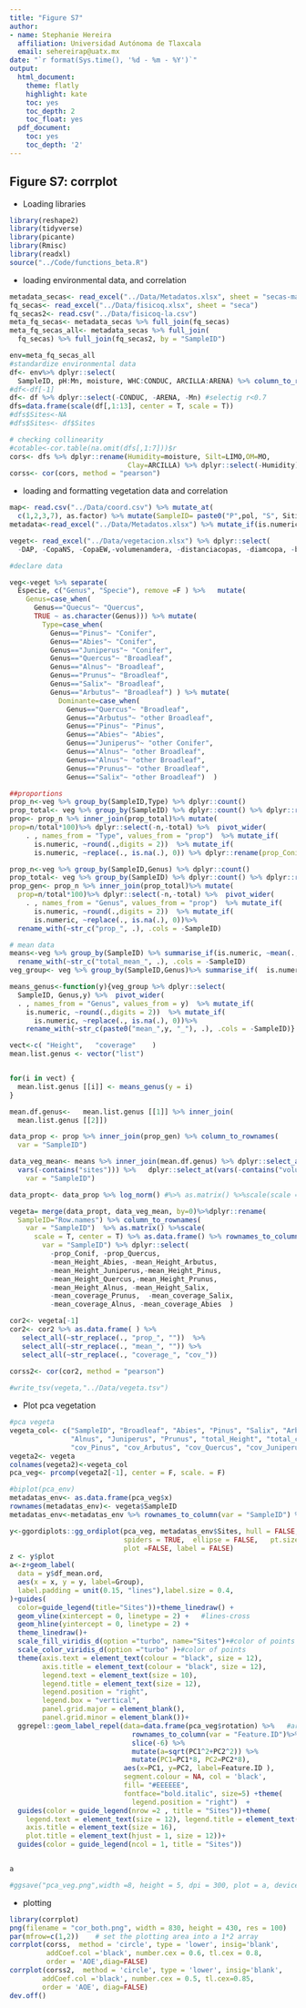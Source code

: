 ```yaml
---
title: "Figure S7"
author:
- name: Stephanie Hereira
  affiliation: Universidad Autónoma de Tlaxcala
  email: sehereirap@uatx.mx
date: "`r format(Sys.time(), '%d - %m - %Y')`"
output:
  html_document:
    theme: flatly
    highlight: kate
    toc: yes
    toc_depth: 2
    toc_float: yes
  pdf_document:
    toc: yes
    toc_depth: '2'
---
```


## Figure S7: corrplot

- Loading libraries 
```r
library(reshape2)
library(tidyverse)
library(picante)
library(Rmisc)
library(readxl)
source("../Code/functions_beta.R")
```

- loading environmental data, and correlation

```r
metadata_secas<- read_excel("../Data/Metadatos.xlsx", sheet = "secas-marzo")
fq_secas<- read_excel("../Data/fisicoq.xlsx", sheet = "seca")
fq_secas2<- read.csv("../Data/fisicoq-la.csv")
meta_fq_secas<- metadata_secas %>% full_join(fq_secas) 
meta_fq_secas_all<- metadata_secas %>% full_join(
  fq_secas) %>% full_join(fq_secas2, by = "SampleID")

env=meta_fq_secas_all
#standardize environmental data
df<- env%>% dplyr::select(
  SampleID, pH:Mn, moisture, WHC:CONDUC, ARCILLA:ARENA) %>% column_to_rownames(var = "SampleID")
#df<-df[-1]
df<- df %>% dplyr::select(-CONDUC, -ARENA, -Mn) #selectig r<0.7
dfs=data.frame(scale(df[,1:13], center = T, scale = T)) 
#dfs$Sites<-NA
#dfs$Sites<- df$Sites

# checking collinearity
#cotable<-cor.table(na.omit(dfs[,1:7]))$r
cors<- dfs %>% dplyr::rename(Humidity=moisture, Silt=LIMO,OM=MO,
                             Clay=ARCILLA) %>% dplyr::select(-Humidity)
corss<- cor(cors, method = "pearson")


```

- loading and formatting vegetation data and correlation
```r
map<- read.csv("../Data/coord.csv") %>% mutate_at(
  c(1,2,3,7), as.factor) %>% mutate(SampleID= paste0("P",pol, "S", Sitio,"T", Transecto ))
metadata<-read_excel("../Data/Metadatos.xlsx") %>% mutate_if(is.numeric, as.factor)

veget<- read_excel("../Data/vegetacion.xlsx") %>% dplyr::select(
  -DAP, -CopaNS, -CopaEW,-volumenamdera, -distanciacopas, -diamcopa, -basal_area )

#declare data

veg<-veget %>% separate(
  Especie, c("Genus", "Specie"), remove =F ) %>%   mutate(
    Genus=case_when(
      Genus=="Quecus"~ "Quercus",
      TRUE ~ as.character(Genus))) %>% mutate(
        Type=case_when(
          Genus=="Pinus"~ "Conifer",
          Genus=="Abies"~ "Conifer",
          Genus=="Juniperus"~ "Conifer",
          Genus=="Quercus"~ "Broadleaf",
          Genus=="Alnus"~ "Broadleaf",
          Genus=="Prunus"~ "Broadleaf",
          Genus=="Salix"~ "Broadleaf",
          Genus=="Arbutus"~ "Broadleaf") ) %>% mutate(
            Dominante=case_when(
              Genus=="Quercus"~ "Broadleaf",
              Genus=="Arbutus"~ "other Broadleaf",
              Genus=="Pinus"~ "Pinus",
              Genus=="Abies"~ "Abies",
              Genus=="Juniperus"~ "other Conifer",
              Genus=="Alnus"~ "other Broadleaf",
              Genus=="Alnus"~ "other Broadleaf",
              Genus=="Prunus"~ "other Broadleaf",
              Genus=="Salix"~ "other Broadleaf")  )

##proportions
prop_n<-veg %>% group_by(SampleID,Type) %>% dplyr::count()
prop_total<- veg %>% group_by(SampleID) %>% dplyr::count() %>% dplyr::rename(total=n)
prop<- prop_n %>% inner_join(prop_total)%>% mutate(
prop=n/total*100)%>% dplyr::select(-n,-total) %>%  pivot_wider(
    . , names_from = "Type", values_from = "prop")  %>% mutate_if(
      is.numeric, ~round(.,digits = 2))  %>% mutate_if(
      is.numeric, ~replace(., is.na(.), 0)) %>% dplyr::rename(prop_Conif="Conifer",prop_Broadleaf="Broadleaf")

prop_n<-veg %>% group_by(SampleID,Genus) %>% dplyr::count()
prop_total<- veg %>% group_by(SampleID) %>% dplyr::count() %>% dplyr::rename(total=n)
prop_gen<- prop_n %>% inner_join(prop_total)%>% mutate(
  prop=n/total*100)%>% dplyr::select(-n,-total) %>%  pivot_wider(
    . , names_from = "Genus", values_from = "prop")  %>% mutate_if(
      is.numeric, ~round(.,digits = 2))  %>% mutate_if(
      is.numeric, ~replace(., is.na(.), 0))%>% 
  rename_with(~str_c("prop_", .), .cols = -SampleID)

# mean data
means<-veg %>% group_by(SampleID) %>% summarise_if(is.numeric, ~mean(., na.rm = TRUE))%>% 
  rename_with(~str_c("total_mean_", .), .cols = -SampleID)
veg_group<- veg %>% group_by(SampleID,Genus)%>% summarise_if(  is.numeric, ~mean(., na.rm = TRUE)) %>% dplyr::select(-Sites) #%>% column_to_rownames(var = "SampleID")

means_genus<-function(y){veg_group %>% dplyr::select(
  SampleID, Genus,y) %>%  pivot_wider(
  . , names_from = "Genus", values_from = y)  %>% mutate_if(
    is.numeric, ~round(.,digits = 2))  %>% mutate_if(
      is.numeric, ~replace(., is.na(.), 0))%>% 
    rename_with(~str_c(paste0("mean_",y, "_"), .), .cols = -SampleID)}

vect<-c( "Height",   "coverage"    )
mean.list.genus <- vector("list")


for(i in vect) {
  mean.list.genus [[i]] <- means_genus(y = i)
}

mean.df.genus<-   mean.list.genus [[1]] %>% inner_join(
  mean.list.genus [[2]])

data_prop <- prop %>% inner_join(prop_gen) %>% column_to_rownames(
  var = "SampleID") 

data_veg_mean<- means %>% inner_join(mean.df.genus) %>% dplyr::select_at(
  vars(-contains("sites"))) %>%   dplyr::select_at(vars(-contains("volumen")))%>% column_to_rownames(
    var = "SampleID")

data_propt<- data_prop %>% log_norm() #%>% as.matrix() %>%scale(scale = T, center = T) 

vegeta= merge(data_propt, data_veg_mean, by=0)%>%dplyr::rename(
  SampleID="Row.names") %>% column_to_rownames(
    var = "SampleID")  %>% as.matrix() %>%scale(
      scale = T, center = T) %>% as.data.frame() %>% rownames_to_column(
        var = "SampleID") %>% dplyr::select(
          -prop_Conif, -prop_Quercus,
          -mean_Height_Abies, -mean_Height_Arbutus,
          -mean_Height_Juniperus,-mean_Height_Pinus,
          -mean_Height_Quercus,-mean_Height_Prunus,
          -mean_Height_Alnus, -mean_Height_Salix,
          -mean_coverage_Prunus,  -mean_coverage_Salix,
          -mean_coverage_Alnus, -mean_coverage_Abies  )

cor2<- vegeta[-1]
cor2<- cor2 %>% as.data.frame( ) %>% 
   select_all(~str_replace(., "prop_", ""))  %>% 
   select_all(~str_replace(., "mean_", "")) %>% 
   select_all(~str_replace(., "coverage_", "cov_")) 
   
corss2<- cor(cor2, method = "pearson") 

#write_tsv(vegeta,"../Data/vegeta.tsv")
```

- Plot pca vegetation

```r
#pca vegeta
vegeta_col<- c("SampleID", "Broadleaf", "Abies", "Pinus", "Salix", "Arbutus",
               "Alnus", "Juniperus", "Prunus", "total_Height", "total_coverage",
               "cov_Pinus", "cov_Arbutus", "cov_Quercus", "cov_Juniperus")
vegeta2<- vegeta
colnames(vegeta2)<-vegeta_col
pca_veg<- prcomp(vegeta2[-1], center = F, scale. = F)

#biplot(pca_env)
metadatas_env<- as.data.frame(pca_veg$x) 
rownames(metadatas_env)<- vegeta$SampleID
metadatas_env<-metadatas_env %>% rownames_to_column(var = "SampleID") %>% inner_join(metadata)

y<-ggordiplots::gg_ordiplot(pca_veg, metadatas_env$Sites, hull = FALSE, 
                            spiders = TRUE,  ellipse = FALSE,   pt.size = 4,
                            plot =FALSE, label = FALSE)
z <- y$plot
a<-z+geom_label(
  data = y$df_mean.ord,
  aes(x = x, y = y, label=Group), 
  label.padding = unit(0.15, "lines"),label.size = 0.4,
)+guides(
  color=guide_legend(title="Sites"))+theme_linedraw() +
  geom_vline(xintercept = 0, linetype = 2) +   #lines-cross
  geom_hline(yintercept = 0, linetype = 2) +
  theme_linedraw()+
  scale_fill_viridis_d(option ="turbo", name="Sites")+#color of points 
  scale_color_viridis_d(option ="turbo" )+#color of points 
  theme(axis.text = element_text(colour = "black", size = 12),
        axis.title = element_text(colour = "black", size = 12),
        legend.text = element_text(size = 10),
        legend.title = element_text(size = 12), 
        legend.position = "right", 
        legend.box = "vertical",
        panel.grid.major = element_blank(),
        panel.grid.minor = element_blank())+
  ggrepel::geom_label_repel(data=data.frame(pca_veg$rotation) %>%   #arrows
                              rownames_to_column(var = "Feature.ID")%>%
                              slice(-6) %>% 
                              mutate(a=sqrt(PC1^2+PC2^2)) %>% 
                              mutate(PC1=PC1*8, PC2=PC2*8),
                            aes(x=PC1, y=PC2, label=Feature.ID ),
                            segment.colour = NA, col = 'black', 
                            fill= "#EEEEEE",
                            fontface="bold.italic", size=5) +theme(
                              legend.position = "right")  +
  guides(color = guide_legend(nrow =2 , title = "Sites"))+theme(
    legend.text = element_text(size = 12), legend.title = element_text(size = 14),
    axis.title = element_text(size = 16),
    plot.title = element_text(hjust = 1, size = 12))+
  guides(color = guide_legend(ncol = 1, title = "Sites"))


a

#ggsave("pca_veg.png",width =8, height = 5, dpi = 300, plot = a, device = "png")

```


- plotting
```r
library(corrplot)
png(filename = "cor_both.png", width = 830, height = 430, res = 100)
par(mfrow=c(1,2))    # set the plotting area into a 1*2 array
corrplot(corss,  method = 'circle', type = 'lower', insig='blank',
         addCoef.col ='black', number.cex = 0.6, tl.cex = 0.8,
         order = 'AOE',diag=FALSE)
corrplot(corss2,  method = 'circle', type = 'lower', insig='blank',
        addCoef.col ='black', number.cex = 0.5, tl.cex=0.85,
        order = 'AOE', diag=FALSE)
dev.off()

```

